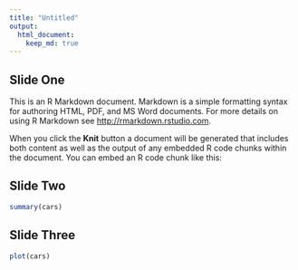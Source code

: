 ```yaml
---
title: "Untitled"
output: 
  html_document: 
    keep_md: true
---
```


## Slide One

This is an R Markdown document. Markdown is a simple formatting syntax for authoring HTML, PDF, and MS Word documents. For more details on using R Markdown see <http://rmarkdown.rstudio.com>.

When you click the **Knit** button a document will be generated that includes both content as well as the output of any embedded R code chunks within the document. You can embed an R code chunk like this:

## Slide Two

```r
summary(cars)
```

## Slide Three

```r
plot(cars)
```
